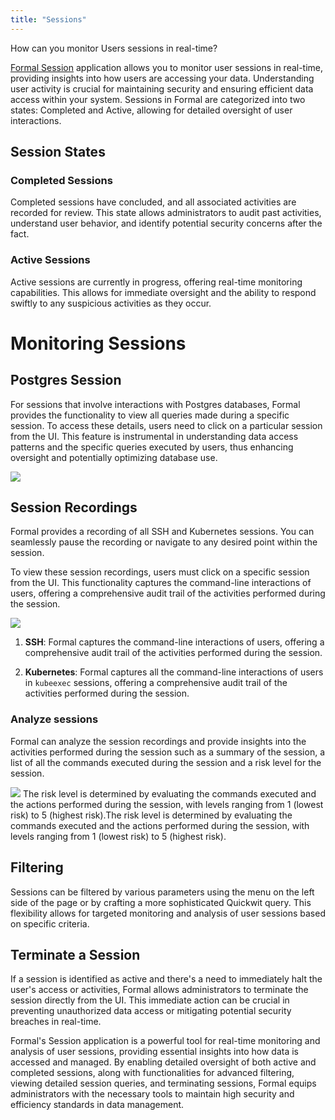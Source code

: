 ```yaml
---
title: "Sessions"
---
```



How can you monitor Users sessions in real-time?

[Formal Session](https://app.joinformal.com/sessions) application allows you to monitor user sessions in real-time, providing insights into how users are accessing your data. Understanding user activity is crucial for maintaining security and ensuring efficient data access within your system. Sessions in Formal are categorized into two states: Completed and Active, allowing for detailed oversight of user interactions.

## Session States

### Completed Sessions
Completed sessions have concluded, and all associated activities are recorded for review. This state allows administrators to audit past activities, understand user behavior, and identify potential security concerns after the fact.

### Active Sessions
Active sessions are currently in progress, offering real-time monitoring capabilities. This allows for immediate oversight and the ability to respond swiftly to any suspicious activities as they occur.

# Monitoring Sessions
## Postgres Session
For sessions that involve interactions with Postgres databases, Formal provides the functionality to view all queries made during a specific session. To access these details, users need to click on a particular session from the UI. This feature is instrumental in understanding data access patterns and the specific queries executed by users, thus enhancing oversight and potentially optimizing database use.

<img src="/img/completed_session_postgres.png" />

## Session Recordings

Formal provides a recording of all SSH and Kubernetes sessions. You can seamlessly  pause the recording or navigate to any desired point within the session.

To view these session recordings, users must click on a specific session from the UI. This functionality captures the command-line interactions of users, offering a comprehensive audit trail of the activities performed during the session.

<img src="/img/recordings.png" />

1. **SSH**:
Formal captures the command-line interactions of users, offering a comprehensive audit trail of the activities performed during the session.

2. **Kubernetes**:
Formal captures all the command-line interactions of users in `kubeexec` sessions, offering a comprehensive audit trail of the activities performed during the session.

### Analyze sessions

Formal can analyze the session recordings and provide insights into the activities performed during the session such as a summary of the session, a list of all the commands executed during the session and a risk level for the session.

<img src="/img/analyze_session.png" />

<CardInfo>
The risk level is determined by evaluating the commands executed and the actions performed during the session, with levels ranging from 1 (lowest risk) to 5 (highest risk).The risk level is determined by evaluating the commands executed and the actions performed during the session, with levels ranging from 1 (lowest risk) to 5 (highest risk).
</CardInfo>

## Filtering
Sessions can be filtered by various parameters using the menu on the left side of the page or by crafting a more sophisticated Quickwit query. This flexibility allows for targeted monitoring and analysis of user sessions based on specific criteria.

## Terminate a Session
If a session is identified as active and there's a need to immediately halt the user's access or activities, Formal allows administrators to terminate the session directly from the UI. This immediate action can be crucial in preventing unauthorized data access or mitigating potential security breaches in real-time.

Formal's Session application is a powerful tool for real-time monitoring and analysis of user sessions, providing essential insights into how data is accessed and managed. By enabling detailed oversight of both active and completed sessions, along with functionalities for advanced filtering, viewing detailed session queries, and terminating sessions, Formal equips administrators with the necessary tools to maintain high security and efficiency standards in data management.